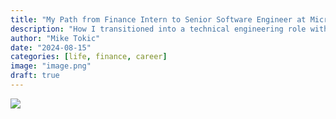 ```yaml
---
title: "My Path from Finance Intern to Senior Software Engineer at Microsoft"
description: "How I transitioned into a technical engineering role with zero coding knowledge"
author: "Mike Tokic"
date: "2024-08-15"
categories: [life, finance, career]
image: "image.png"
draft: true
---
```


![](./image.png)